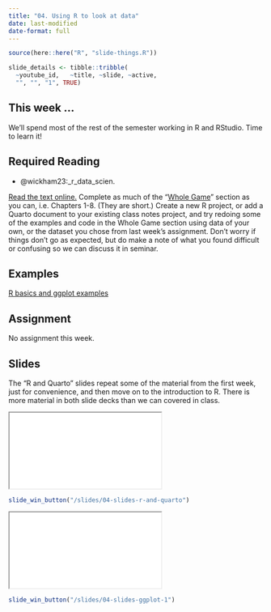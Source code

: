 ```yaml
---
title: "04. Using R to look at data"
date: last-modified
date-format: full
---
```


```r
source(here::here("R", "slide-things.R"))

slide_details <- tibble::tribble(
  ~youtube_id,   ~title, ~slide, ~active,
  "", "", "1", TRUE)

```

## This week ...

We'll spend most of the rest of the semester working in R and RStudio. Time to learn it!

## Required Reading

- @wickham23:_r_data_scien.

[Read the text online.](https://r4ds.hadley.nz/) Complete as much of the "[Whole Game](https://r4ds.hadley.nz/whole-game)" section as you can, i.e. Chapters 1-8. (They are short.) Create a new R project, or add a Quarto document to your existing class notes project, and try redoing some of the examples and code in the Whole Game section using data of your own, or the dataset you chose from last week's assignment. Don't worry if things don't go as expected, but do make a note of what you found difficult or confusing so we can discuss it in seminar.



## Examples

[R basics and ggplot examples](/example/04-example-ggplot.qmd)

## Assignment

No assignment this week.


## Slides

The "R and Quarto" slides repeat some of the material from the first week, just for convenience, and then move on to the introduction to R. There is more material in both slide decks than we can covered in class.

```{=html}
<script type="application/javascript">

function resizeIFrameToFitContent( iFrame ) {

   iFrame.width  = document.getElementById("quarto-document-content").clientWidth;
   iFrame.height  = (document.getElementById("quarto-document-content").clientWidth * 0.5625)
}

window.addEventListener('DOMContentLoaded', function(e) {

    var iFrame = document.getElementById( 'quartoframe' );
    resizeIFrameToFitContent( iFrame );
    } );

</script>
<iframe class="slide-deck" id="quartoframe" src="../slides/04-slides-r-and-quarto.html"></iframe>
```

```r
slide_win_button("/slides/04-slides-r-and-quarto")
```


```{=html}
<iframe class="slide-deck" id="quartoframe" src="../slides/04-slides-ggplot-1.html"></iframe>
```

```r
slide_win_button("/slides/04-slides-ggplot-1")
```
